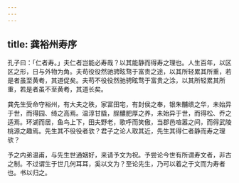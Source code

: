 ```yaml
---
---
---
```

title: 龚裕州寿序
---



孔子曰：「仁者寿。」夫仁者岂能必寿哉？以其能静而得寿之理也。人生百年，以区区之形，日与外物为角。夫苟役役然驰骋眩骛于富贵之途，以其所轻累其所重，若是者虽至黄耇，其道促矣。夫苟不役役然驰骋眩骛于富贵之涂，以其所轻累其所重，若是者虽不至黄耇，其道长矣。

龚先生受命守裕州，有大夫之秩，家富田宅，有封侯之奉，银朱黼缋之华，未始异于世，而得园、绮之高焉。温淳甘膬，脭醲肥厚之养，未始异于世，而得松、乔之适焉。环湖而居，鱼鸟上下，田夫野老，歌呼而笑傲，当郡邑喧嚣之间，而得武陵桃源之趣焉。先生其不役役者欤？君子之论人取其近，先生其得仁者静而寿之理欤？

予之内弟温甫，与先生世通姻好，来请予文为祝。予尝论今世有所谓寿文者，非古之制。不过谓生于世几何耳耳，奚以文为？至论先生，乃可以着之于文而为寿者也。书以归之。